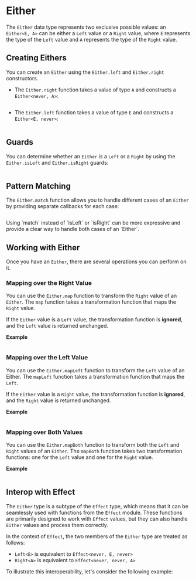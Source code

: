 
# Either

The `Either` data type represents two exclusive possible values: an `Either<E, A>` can be either a `Left` value or a `Right` value, where `E` represents the type of the `Left` value and `A` represents the type of the `Right` value.

## Creating Eithers

You can create an `Either` using the `Either.left` and `Either.right` constructors.

- The `Either.right` function takes a value of type `A` and constructs a `Either<never, A>`:

  ```ts file=<rootDir>/src/reference/data-types/either/right.ts

  ```

- The `Either.left` function takes a value of type `E` and constructs a `Either<E, never>`:

  ```ts file=<rootDir>/src/reference/data-types/either/left.ts

  ```

## Guards

You can determine whether an `Either` is a `Left` or a `Right` by using the `Either.isLeft` and `Either.isRight` guards:

```ts file=<rootDir>/src/reference/data-types/either/guards.ts

```

## Pattern Matching

The `Either.match` function allows you to handle different cases of an `Either` by providing separate callbacks for each case:

```ts file=<rootDir>/src/reference/data-types/either/match.ts

```

<Idea>
  Using `match` instead of `isLeft` or `isRight` can be more expressive and
  provide a clear way to handle both cases of an `Either`.
</Idea>

## Working with Either

Once you have an `Either`, there are several operations you can perform on it.

### Mapping over the Right Value

You can use the `Either.map` function to transform the `Right` value of an `Either`.
The `map` function takes a transformation function that maps the `Right` value.

If the `Either` value is a `Left` value, the transformation function is **ignored**, and the `Left` value is returned unchanged.

**Example**

```ts file=<rootDir>/src/reference/data-types/either/map.ts

```

### Mapping over the Left Value

You can use the `Either.mapLeft` function to transform the `Left` value of an Either. The `mapLeft` function takes a transformation function that maps the `Left`.

If the `Either` value is a `Right` value, the transformation function is **ignored**, and the `Right` value is returned unchanged.

**Example**

```ts file=<rootDir>/src/reference/data-types/either/mapLeft.ts

```

### Mapping over Both Values

You can use the `Either.mapBoth` function to transform both the `Left` and `Right` values of an `Either`. The `mapBoth` function takes two transformation functions: one for the `Left` value and one for the `Right` value.

**Example**

```ts file=<rootDir>/src/reference/data-types/either/mapBoth.ts

```

## Interop with Effect

The `Either` type is a subtype of the `Effect` type, which means that it can be seamlessly used with functions from the `Effect` module. These functions are primarily designed to work with `Effect` values, but they can also handle `Either` values and process them correctly.

In the context of `Effect`, the two members of the `Either` type are treated as follows:

- `Left<E>` is equivalent to `Effect<never, E, never>`
- `Right<A>` is equivalent to `Effect<never, never, A>`

To illustrate this interoperability, let's consider the following example:

```ts file=<rootDir>/src/reference/data-types/either/interop-effect.ts

```
